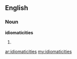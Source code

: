 ==English==

===Noun===
'''idiomaticities'''

# {{plural of|[[idiomaticity]]}}

[[ar:idiomaticities]]
[[my:idiomaticities]]